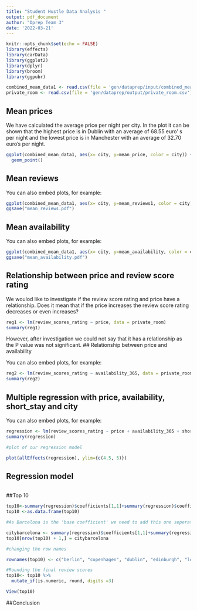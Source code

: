 ```yaml
---
title: "Student Hustle Data Analysis "
output: pdf_document
author: "Dprep Team 3"
date: '2022-03-21'
---
```


```r
knitr::opts_chunk$set(echo = FALSE)
library(effects)
library(carData)
library(ggplot2)
library(dplyr)
library(broom)
library(ggpubr)
```

```r
combined_mean_data1 <- read.csv(file = 'gen/dataprep/input/combined_mean_data1.csv')
private_room <- read.csv(file = 'gen/dataprep/output/private_room.csv')
```

## Mean prices

We have calculated the average price per night per city. In the plot it can be shown that the highest price is in Dublin with an average of 68.55 euro' s per night and the lowest price is in Manchester with an average of 32.70 euro's per night.

```r
ggplot(combined_mean_data1, aes(x= city, y=mean_price, color = city)) +
  geom_point() 
```

## Mean reviews

You can also embed plots, for example:

```r
ggplot(combined_mean_data1, aes(x= city, y=mean_reviews1, color = city)) +geom_point()
ggsave("mean_reviews.pdf")
```

## Mean availability

You can also embed plots, for example:

```r
ggplot(combined_mean_data1, aes(x= city, y=mean_availability, color = city)) +geom_point()
ggsave("mean_availability.pdf")
```

## Relationship between price and review score rating

We woulod like to investigate if the review score rating and price have a relationship. Does it mean that if the price increases the review score rating decreases or even increases?

```r
reg1 <- lm(review_scores_rating ~ price, data = private_room)
summary(reg1)
```
However, after investigation we could not say that it has a relationship as the P value was not significant. 
## Relationship between price and availability

You can also embed plots, for example:

```r
reg2 <- lm(review_scores_rating ~ availability_365, data = private_room)
summary(reg2)
```

## Multiple regression with price, availability, short_stay and city

You can also embed plots, for example:

```r
regression <- lm(review_scores_rating ~ price + availability_365 + short_stay +city, data=private_room)
summary(regression)

#plot of our regression model

plot(allEffects(regression), ylim={c(4.5, 5)})

```

## Regression model
```r

```

##Top 10 
```r
top10<-summary(regression)$coefficients[1,1]+summary(regression)$coefficients[2,1]*combined_mean_data1$mean_price[2:10]+summary(regression)$coefficients[3,1]*combined_mean_data1$mean_availability[2:10]+summary(regression)$coefficients[4,1]+summary(regression)$coefficients[5:13,1] 
top10 <-as.data.frame(top10)

#As Barcelona is the 'base coefficient' we need to add this one seperately

citybarcelona <- summary(regression)$coefficients[1,1]+summary(regression)$coefficients[2,1]*combined_mean_data1$mean_price[1]+summary(regression)$coefficients[3,1]*combined_mean_data1$mean_availability[1]+summary(regression)$coefficients[4,1] 
top10[nrow(top10) + 1,] = citybarcelona

#changing the row names

rownames(top10) <- c("berlin", "copenhagen", "dublin", "edinburgh", "london", "manchester", "munich", "paris", "vienna", "barcelona")

#Rounding the final review scores
top10<- top10 %>%
  mutate_if(is.numeric, round, digits =3)

View(top10)
```

##Conclusion
